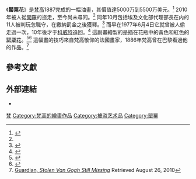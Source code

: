 {{Infobox artwork
| image_file         = Van Gogh - Vase mit Pechnelken.jpeg
| caption            = 
| painting_alignment = 
| image_size         = 200px
| title              = 罌粟花
| alt                = 
| other_language_1   = 
| other_title_1      = 
| other_language_2   = 
| other_title_2      = 
| artist             = [[梵高|梵高]]
| year               = 1887
| type               = [[靜物畫|靜物畫]]
| material           = [[布面油畫|布面油畫]]
| height_metric      = 65
| width_metric       = 54
| length_metric      = 
| height_imperial    = 
| width_imperial     = 
| length_imperial    = 
| diameter_metric    = 
| diameter_imperial  = 
| dimensions         = 
| metric_unit        = cm
| imperial_unit      = in
| city               = 
| museum             = 
| coordinates        = 
| owner              = 
}}
《'''罌粟花'''》是[[梵高|梵高]]1887完成的一幅油畫，其價值達5000万到5500万美元。<ref name="chief sleepless">{{cite news |url=http://www.reuters.com/article/idUSTRE67N3WL20100824?loomia_ow=t0:s0:a49:g43:r4:c0.089440:b36791924:z0 |title=Egypt culture chief sleepless over Van Gogh theft |publisher=[[Reuters|Reuters]] |date=2010-08-24 |accessdate=2015-11-14 |archive-date=2021-03-10 |archive-url=https://web.archive.org/web/20210310215835/https://www.reuters.com/article/idUSTRE67N3WL20100824?loomia_ow=t0:s0:a49:g43:r4:c0.089440:b36791924:z0 |dead-url=no }}</ref> 2010年被人從[[開羅|開羅]]的{{Internal link helper/en|默罕默德·艾哈迈迪·哈利勒博物馆|Mohamed Mahmoud Khalil Museum}}盜走，至今尚未尋囘。<ref name="officials jailed" /> 同年10月包括埃及文化部代理部長在内的11人被判玩忽職守，在繳納罰金之後獲釋。<ref name="officials jailed">{{Cite news|url=http://www.bbc.co.uk/news/world-middle-east-11529187|title=Egyptian ministry officials jailed over Van Gogh theft|publisher=[[BBC_News|BBC News]]|date=2020-10-12|accessdate=2015-11-14|archive-date=2021-03-10|archive-url=https://web.archive.org/web/20210310215831/https://www.bbc.co.uk/news/world-middle-east-11529187|dead-url=no}}</ref> 而早在1977年6月4日它就曾被人偷走過一次，10年後才于[[科威特|科威特]]追回。<ref name="still missing">{{Cite news|url=http://www.bbc.co.uk/news/entertainment-arts-11050207|title=Egyptian minister says Van Gogh picture still missing| publisher=[[BBC_News|BBC News]]|date=2010-08-22|archive-date=2010-08-22|archive-url=https://web.archive.org/web/20100822131901/http://www.bbc.co.uk/news/entertainment-arts-11050207|dead-url=no}}</ref>
這副畫繪製的是插在花瓶中的黃色和紅色的[[罌粟花|罌粟花]]。<ref>{{cite news |url=http://www.artdaily.org/index.asp?int_sec=11&int_new=46742 |title=Egypt Court Jails Officials Over Van Gogh's "Vase with Viscaria" Stolen in August |publisher=artdaily.org |date=2011-04-22|archive-date=2012-03-21|archive-url=https://web.archive.org/web/20120321213350/http://www.artdaily.org/index.asp?int_sec=11&int_new=46742|dead-url=no }}</ref><ref name="stolen in Cairo">{{cite news|url=http://www.bbc.co.uk/news/entertainment-arts-11050040|title=Van Gogh painting stolen in Cairo|publisher=[[BBC_News|BBC News]]|date=2010-08-21|accessdate=2015-11-14|archive-date=2021-03-10|archive-url=https://web.archive.org/web/20210310215601/https://www.bbc.co.uk/news/entertainment-arts-11050040|dead-url=no}}</ref> 這幅畫的技巧來自梵高敬仰的法國畫家{{Internal link helper/en|阿道夫·蒙蒂塞利|Adolphe Monticelli}}，1886年梵高曾在巴黎看過他的作品。<ref>[http://www.guardian.co.uk/artanddesign/2010/aug/22/stolen-van-gogh-still-missing Guardian, ''Stolen Van Gogh Still Missing''] {{Wayback|url=http://www.guardian.co.uk/artanddesign/2010/aug/22/stolen-van-gogh-still-missing |date=20120420064500 }} Retrieved August 26, 2010</ref>

==參考文獻==
{{Reflist}}

== 外部連結 ==
* {{wikinews-inline|Van Gogh painting pinched, again}}
{{梵高}}

[[Category:1887年畫作|梵]]
[[Category:梵高的繪畫作品|Category:梵高的繪畫作品]]
[[Category:被盗艺术品|Category:被盗艺术品]]
[[Category:罂粟|Category:罂粟]]